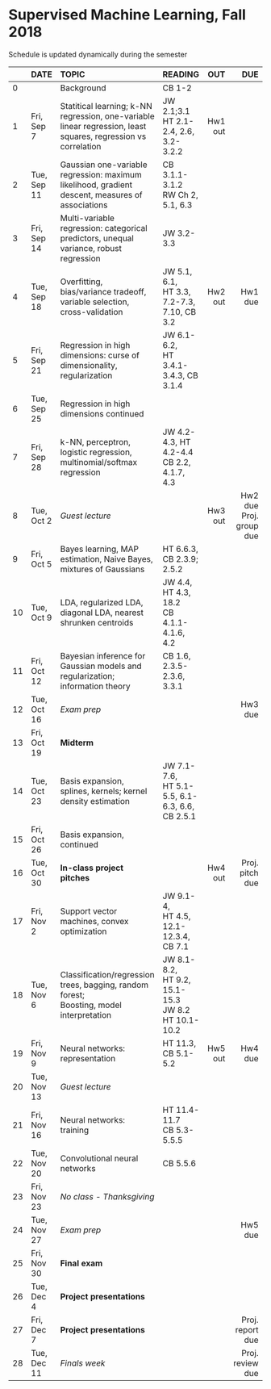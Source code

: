 <h1> Supervised Machine Learning, Fall 2018 </h1>
Schedule is updated dynamically during the semester
</br>

<font size="3">

|  | DATE      | TOPIC              |READING    |      OUT|      DUE   |
|--| --------- |:-------------------- |:---------------| -------:| ----------:|
|0 |           |Background|CB 1-2||||
|1 |Fri, Sep 7 |Statitical learning; k-NN regression, one-variable linear regression, least squares, regression vs correlation|JW 2.1;3.1</br>HT 2.1-2.4, 2.6, 3.2-3.2.2|Hw1 out||
|2 |Tue, Sep 11|Gaussian one-variable regression: maximum likelihood, gradient descent, measures of associations|CB 3.1.1-3.1.2</br>RW Ch 2, 5.1, 6.3|||
|3 |Fri, Sep 14|Multi-variable regression: categorical predictors, unequal variance, robust regression|JW 3.2-3.3|||
|4 |Tue, Sep 18|Overfitting, bias/variance tradeoff, variable selection, cross-validation|JW 5.1, 6.1,</br>HT 3.3, 7.2-7.3, 7.10, CB 3.2|Hw2 out| Hw1 due|
|5 |Fri, Sep 21|Regression in high dimensions: curse of dimensionality, regularization|JW 6.1-6.2,</br>HT 3.4.1-3.4.3, CB 3.1.4|||
|6 |Tue, Sep 25|Regression in high dimensions continued||||
|7 |Fri, Sep 28|k-NN, perceptron, logistic regression, multinomial/softmax regression|JW 4.2-4.3, HT 4.2-4.4</br>CB 2.2, 4.1.7, 4.3|||
|8 |Tue, Oct 2 | *Guest lecture*||Hw3 out| Hw2 due</br>Proj. group due|
|9 |Fri, Oct 5 |Bayes learning, MAP estimation, Naive Bayes, mixtures of Gaussians|HT 6.6.3,</br>CB 2.3.9; 2.5.2 |||
|10|Tue, Oct 9 |LDA, regularized LDA, diagonal LDA, nearest shrunken centroids|JW 4.4, HT 4.3, 18.2</br>CB 4.1.1-4.1.6, 4.2 |||
|11|Fri, Oct 12|Bayesian inference for Gaussian models and regularization; information theory|CB 1.6,</br>2.3.5-2.3.6, 3.3.1|||
|12|Tue, Oct 16|*Exam prep*|||Hw3 due|
|13|Fri, Oct 19|**Midterm**||||
|14|Tue, Oct 23|Basis expansion, splines, kernels; kernel density estimation|JW 7.1-7.6,</br>HT 5.1-5.5, 6.1-6.3, 6.6,</br> CB 2.5.1|||
|15|Fri, Oct 26|Basis expansion, continued||||
|16|Tue, Oct 30|**In-class project pitches**||Hw4 out|Proj. pitch due|
|17|Fri, Nov 2 |Support vector machines, convex optimization|JW 9.1-4, </br>HT 4.5, 12.1-12.3.4, CB 7.1|||
|18|Tue, Nov 6 |Classification/regression trees, bagging, random forest;</br>Boosting, model interpretation|JW 8.1-8.2,</br>HT 9.2, 15.1-15.3</br>JW 8.2 HT 10.1-10.2|||
|19|Fri, Nov 9 |Neural networks: representation|HT 11.3, CB 5.1-5.2|Hw5 out| Hw4 due|
|20|Tue, Nov 13| *Guest lecture*||||
|21|Fri, Nov 16|Neural networks: training|HT 11.4-11.7</br>CB 5.3-5.5.5|||
|22|Tue, Nov 20|Convolutional neural networks|CB 5.5.6|||
|23|Fri, Nov 23|*No class - Thanksgiving*||||
|24|Tue, Nov 27|*Exam prep*|||Hw5 due|
|25|Fri, Nov 30|**Final exam**||||
|26|Tue, Dec 4 |**Project presentations**||||
|27|Fri, Dec 7 |**Project presentations**|||Proj. report due|
|28|Tue, Dec 11| *Finals week*|||Proj. review due|
</font>
